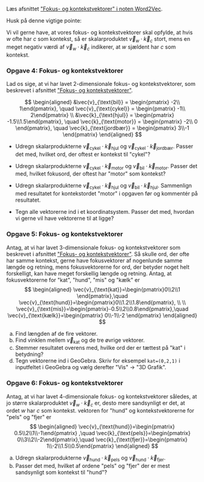 Læs afsnittet [\"Fokus- og kontekstvektorer\" i noten Word2Vec](/materialer/sprogmodeller/word2vec.qmd#fokus--og-kontekstvektorer). 


Husk på denne vigtige pointe:

::: {.highlight2 }

Vi vil gerne have, at vores fokus- og kontekstvektorer skal opfylde, at
hvis $w$ ofte har $c$ som kontekst, så er skalarproduktet
$\vec{v}_{w}\cdot \vec{k}_{c}$ stort, mens en
meget negativ værdi af
$\vec{v}_{w}\cdot \vec{k}_{c}$ indikerer, at $w$
sjældent har $c$ som kontekst.

:::

::: {.callout-note collapse="false" appearance="minimal"}

### Opgave 4: Fokus- og kontekstvektorer

Lad os sige, at vi har lavet 2-dimensionale fokus- og kontekstvektorer, som
beskrevet i afsnittet [\"Fokus- og kontekstvektorer\"](/materialer/sprogmodeller/word2vec.qmd#fokus--og-kontekstvektorer).

$$
\begin{aligned}
&\vec{v}_{\text{bil}} =  \begin{pmatrix} -2\\ 1\end{pmatrix}, \quad
\vec{v}_{\text{cykel}} =  \begin{pmatrix} -1\\ 2\end{pmatrix} \\
&\vec{k}_{\text{hjul}}  =  \begin{pmatrix} -1.5\\1.5\end{pmatrix}, \quad
\vec{k}_{\text{motor}} =  \begin{pmatrix} -2\\ 0  \end{pmatrix}, \quad
\vec{k}_{\text{jordbær}} =  \begin{pmatrix} 3\\-1 \end{pmatrix}
\end{aligned}
$$

- Udregn skalarprodukterne $\vec{v}_{\text{cykel}}\cdot \vec{k}_{\text{hjul}}$ og $\vec{v}_{\text{cykel}}\cdot \vec{k}_{\text{jordbær}}$. Passer det med, hvilket ord, der oftest er kontekst til \"cykel\"?

- Udregn skalarprodukterne $\vec{v}_{\text{cykel}}\cdot \vec{k}_{\text{motor}}$ og $\vec{v}_{\text{bil}}\cdot \vec{k}_{\text{motor}}$. Passer det med, hvilket fokusord, der oftest har \"motor\" som kontekst?

- Udregn skalarprodukterne $\vec{v}_{\text{cykel}}\cdot \vec{k}_{\text{hjul}}$ og $\vec{v}_{\text{bil}}\cdot \vec{k}_{\text{hjul}}$. Sammenlign med resultatet for kontekstordet \"motor\" i opgaven før og kommentér på resultatet.

- Tegn alle vektorerne ind i et koordinatsystem. Passer det med, hvordan vi gerne vil have vektorerne til at ligge?

:::

::: {.callout-note collapse="false" appearance="minimal"}

### Opgave 5: Fokus- og kontekstvektorer

Antag, at vi har lavet 3-dimensionale fokus- og kontekstvektorer som
beskrevet i afsnittet [\"Fokus- og kontekstvektorer\"](/materialer/sprogmodeller/word2vec.qmd#fokus--og-kontekstvektorer). Så skulle ord, der ofte har samme
kontekst, gerne have fokusvektorer af nogenlunde samme længde og retning, mens fokusvektorerne for ord,
der betyder noget helt forskelligt, kan have meget forskellig længde
og retning. Antag, at fokusvektorerne for \"kat\", \"hund\", \"mis\"
og \"kælk\" er 
$$
\begin{aligned}
\vec{v}_{\text{kat}}=\begin{pmatrix}0\\2\\1 \end{pmatrix},\quad
\vec{v}_{\text{hund}}=\begin{pmatrix}0\\1.2\\1.8\end{pmatrix}, \\
\\
\vec{v}_{\text{mis}}=\begin{pmatrix}-0.5\\2\\0.8\end{pmatrix},\quad
\vec{v}_{\text{kælk}}=\begin{pmatrix} 0\\-1\\-2 \end{pmatrix}
\end{aligned}
$$

a)    Find længden af de fire vektorer. 
b)    Find vinklen mellem $\vec{v}_{\text{kat}}$ og de tre øvrige vektorer. 
c)    Stemmer resultatet overens med, hvilke ord der er tættest på \"kat\" i
    betydning? 
d)   Tegn vektorerne ind i GeoGebra. Skriv for eksempel `kat=(0,2,1)` i inputfeltet i GeoGebra og vælg derefter \"Vis\" $\rightarrow$ \"3D Grafik\".
    
:::  


::: {.callout-note collapse="false" appearance="minimal"}

### Opgave 6: Fokus- og kontekstvektorer

Antag, at vi har lavet 4-dimensionale fokus- og kontekstvektorer
således, at jo større skalarproduktet
$\vec{v}_{w}\cdot \vec{k}_{c}$ er, desto mere
sandsynligt er det, at ordet $w$ har $c$ som kontekst. vektoren
for \"hund\" og kontekstvektorerne for \"pels\" og \"fjer\" er
$$
\begin{aligned}
\vec{v}_{\text{hund}}=\begin{pmatrix} 0.5\\2\\1\\-1\end{pmatrix} ,\quad
\vec{k}_{\text{pels}}=\begin{pmatrix} 0\\3\\2\\-2\end{pmatrix},\quad
\vec{k}_{\text{fjer}}=\begin{pmatrix} 1\\-2\\1.5\\0.5\end{pmatrix}
\end{aligned}
$$

a)    Udregn skalarprodukterne
    $\vec{v}_{\text{hund}}\cdot \vec{k}_{\text{pels}}$ og
    $\vec{v}_{\text{hund}}\cdot \vec{k}_{\text{fjer}}$. 
b)    Passer det med, hvilket af ordene \"pels\" og \"fjer\" der er mest
    sandsynligt som kontekst til \"hund\"?

:::

